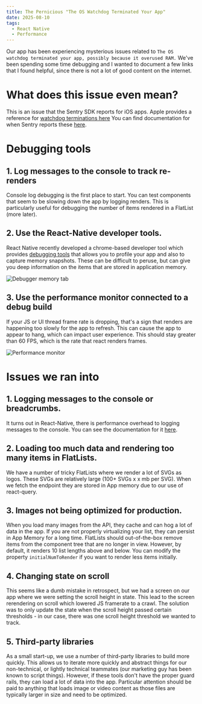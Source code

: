 ```yaml
---
title: The Pernicious "The OS Watchdog Terminated Your App"
date: 2025-08-10
tags:
  - React Native
  - Performance
---
```


Our app has been experiencing mysterious issues related to `The OS watchdog terminated your app, possibly because it overused RAM.` We've been spending some time debugging and I wanted to document a few links that I found helpful, since there is not a lot of good content on the internet.

# What does this issue even mean?

This is an issue that the Sentry SDK reports for iOS apps. Apple provides a reference for [watchdog terminations here](https://developer.apple.com/documentation/xcode/addressing-watchdog-terminations) You can find documentation for when Sentry reports these [here](https://docs.sentry.io/platforms/apple/configuration/watchdog-terminations/).

# Debugging tools

## 1. Log messages to the console to track re-renders

Console log debugging is the first place to start. You can test components that seem to be slowing down the app by logging renders. This is particularly useful for debugging the number of items rendered in a FlatList (more later).

## 2. Use the React-Native developer tools.

React Native recently developed a chrome-based developer tool which provides [debugging tools](https://developer.apple.com/documentation/xcode/addressing-watchdog-terminations) that allows you to profile your app and also to capture memory snapshots. These can be difficult to peruse, but can give you deep information on the items that are stored in application memory.

![Debugger memory tab](./debugger-memory-tab.png)

## 3. Use the performance monitor connected to a debug build

If your JS or UI thread frame rate is dropping, that's a sign that renders are happening too slowly for the app to refresh. This can cause the app to appear to hang, which can impact user experience. This should stay greater than 60 FPS, which is the rate that react renders frames.

![Performance monitor](./perf-monitor.png)

# Issues we ran into

## 1. Logging messages to the console or breadcrumbs.

It turns out in React-Native, there is performance overhead to logging messages to the console. You can see the documentation for it [here](https://reactnative.dev/docs/performance#using-consolelog-statements).

## 2. Loading too much data and rendering too many items in FlatLists.

We have a number of tricky FlatLists where we render a lot of SVGs as logos. These SVGs are relatively large (100+ SVGs x x mb per SVG). When we fetch the endpoint they are stored in App memory due to our use of react-query.

## 3. Images not being optimized for production.

When you load many images from the API, they cache and can hog a lot of data in the app. If you are not properly virtualizing your list, they can persist in App Memory for a long time. FlatLists should out-of-the-box remove items from the component tree that are no longer in view. However, by default, it renders 10 list lengths above and below. You can modify the property `initialNumToRender` if you want to render less items initially.

## 4. Changing state on scroll

This seems like a dumb mistake in retrospect, but we had a screen on our app where we were setting the scroll height in state. This lead to the screen rerendering on scroll which lowered JS framerate to a crawl. The solution was to only update the state when the scroll height passed certain thresholds - in our case, there was one scroll height threshold we wanted to track.

## 5. Third-party libraries

As a small start-up, we use a number of third-party libraries to build more quickly. This allows us to iterate more quickly and abstract things for our non-technical, or lightly technical teammates (our marketing guy has been known to script things). However, if these tools don't have the proper guard rails, they can load a lot of data into the app. Particular attention should be paid to anything that loads image or video content as those files are typically larger in size and need to be optimized.
